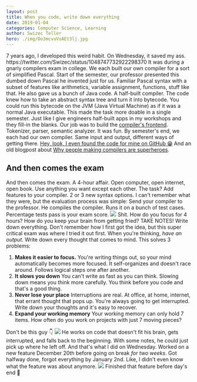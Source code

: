 ```yaml
---
layout: post
title: When you code, write down everything
date: 2019-01-04
categories: Computer Science, Learning
author: Swizec Teller
hero: ./img/Do3mcvuVsAEt3lj.jpg
---
```


7 years ago, I developed this weird habit. On Wednesday, it saved my ass. https&#x3A;//twitter.com/Swizec/status/1048747732922298370 It was during a gnarly compilers exam in college. We each built our own compiler for a sort of simplified Pascal. Start of the semester, our professor presented this dumbed down Pascal he invented just for us. Familiar Pascal syntax with a subset of features like arithmetics, variable assignment, functions, stuff like that. He also gave us a bunch of Java code. A half-built compiler. The code knew how to take an abstract syntax tree and turn it into bytecode. You could run this bytecode on the JVM (Java Virtual Machine) as if it was a normal Java executable. This made the task more doable in a single semester. Just like I give engineers half-built apps in my workshops and they fill-in the blanks. Our job was to build the [compiler's frontend](https://en.wikipedia.org/wiki/Compiler#Front_end). Tokenizer, parser, semantic analyzer. It was fun. By semester's end, we each had our own compiler. Same input and output, different ways of getting there. [Hey, look, I even found the code for mine on GitHub 😁](https://github.com/Swizec/compilers-homework) And an old blogpost about [Why people making compilers are superheroes](https://swizec.com/blog/why-people-making-compilers-are-superheroes/swizec/4616).

## And then comes the exam

And then comes the exam. A 4-hour affair. Open computer, open internet, open book. Use anything you want except each other. The task? Add features to your compiler. 2 or 3 new syntax options. I can't remember what they were, but the evaluation process was simple: Send your compiler to the professor. He compiles the compiler. Runs it on a bunch of test cases. Percentage tests pass is your exam score. ![](./img/giphy.gif) Shit. How do you focus for 4 hours? How do you keep your brain from getting fried? TAKE NOTES! Write down everything. Don't remember how I first got the idea, but this super critical exam was where I tried it out first. When you're thinking, _have an output_. Write down every thought that comes to mind. This solves 3 problems:

1.  **Makes it easier to focus.** You're writing things out, so your mind automatically becomes more focused. It self-organizes and doesn't race around. Follows logical steps one after another.
2.  **It slows you down** You can't write as fast as you can think. Slowing down means you think more carefully. You think before you code and that's a good thing.
3.  **Never lose your place** Interruptions are real. At office, at home, internet, that errant thought that pops up. You're always going to get interrupted. Write down your thoughts and it's easy to recover.
4.  **Expand your working memory** Your working memory can only hold 7 items. How often do you work on projects with just 7 moving pieces?

Don't be this guy 👇 ![](./img/3uyRWGJ.jpg) He works on code that doesn't fit his brain, gets interrupted, and falls back to the beginning. With some notes, he could just pick up where he left off. And that's what I did on Wednesday. Worked on a new feature December 20th before going on break _for two weeks_. Got halfway done, forgot everything by January 2nd. Like, I didn't even know what the feature was about anymore. ![](./img/Photo_Jan_04_7_51_16_AM-e1546621167625-1024x768.jpg) Finished that feature before day's end 🤘
